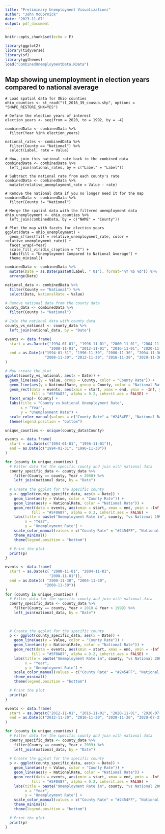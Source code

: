 ```yaml
---
title: "Preliminary Unemployment Visualizations"
author: "John McCormick"
date: "2023-11-07"
output: pdf_document
---
```


```r
knitr::opts_chunk$set(echo = F)
```


```r
library(ggplot2)
library(tidyverse)
library(sf)
library(ggthemes)
load("CombinedUnemploymentData.RData")
```

## Map showing unemployment in election years compared to national average

```
# Load spatial data for Ohio counties
ohio_counties <- st_read("tl_2016_39_cousub.shp", options = "SHAPE_RESTORE_SHX=YES")

# Define the election years of interest
election_years <- seq(from = 2020, to = 1992, by = -4) 

combinedData <- combinedData %>%
  filter(Year %in% election_years)

national_rates <- combinedData %>%
  filter(County == "National") %>%
  select(Label, rate = Value)

# Now, join this national rate back to the combined data
combinedData <- combinedData %>%
  left_join(national_rates, by = c("Label" = "Label"))

# Subtract the national rate from each county's rate
combinedData <- combinedData %>%
  mutate(relative_unemployment_rate = Value - rate)

# Remove the national data if you no longer need it for the map
combinedData <- combinedData %>%
  filter(County != "National")

# Merge the spatial data with the filtered unemployment data
ohio_unemployment <- ohio_counties %>%
  left_join(combinedData, by = c("NAME" = "County")) 

# Plot the map with facets for election years
ggplot(data = ohio_unemployment) +
  geom_sf(aes(fill = relative_unemployment_rate, color = relative_unemployment_rate)) + 
  facet_wrap(~Year) 
  scale_fill_viridis_c(option = "C") + 
  labs(fill = "Unemployment Compared to National Average") +
  theme_minimal()
```

``` r

combinedData <- combinedData %>%
  mutate(Date = as.Date(paste0(Label, " 01"), format="%Y %b %d")) %>%
  arrange(Date)

national_data <- combinedData %>%
  filter(County == "National") %>%
  select(Date, NationalRate = Value)

# Remove national data from the county data
county_data <- combinedData %>%
  filter(County != "National")

# Join the national data with county data
county_vs_national <- county_data %>%
  left_join(national_data, by = "Date")

events <- data.frame(
  start = as.Date(c("1994-01-01", "1996-11-01", "2000-11-01", "2004-11-01", 
                    "2008-11-01", "2012-11-01", "2016-11-01", "2020-11-01", "2020-07-01")),
  end = as.Date(c("1994-01-31", "1996-11-30", "2000-11-30", "2004-11-30", 
                  "2008-11-30", "2012-11-30", "2016-11-30", "2020-11-30", "2020-07-31"))
)

# Now create the plot
ggplot(county_vs_national, aes(x = Date)) +
  geom_line(aes(y = Value, group = County, color = "County Rate")) +
  geom_line(aes(y = NationalRate, group = County, color = "National Rate")) +
  geom_rect(data = events, aes(xmin = start, xmax = end, ymin = -Inf, ymax = Inf), 
            fill = "#5F0A87", alpha = 0.2, inherit.aes = FALSE) +
  facet_wrap(~ County) +
  labs(title = "County vs National Unemployment Rate",
       x = "Year",
       y = "Unemployment Rate") +
  scale_color_manual(values = c("County Rate" = "#2454FF", "National Rate" = "#ED2839")) +
  theme(legend.position = "bottom")
```

```r
unique_counties <- unique(county_data$County)

events <- data.frame(
  start = as.Date(c("1994-01-01", "1996-11-01")),
  end = as.Date(c("1994-01-31", "1996-11-30"))
)

for (county in unique_counties) {
  # Filter data for the specific county and join with national data
  county_specific_data <- county_data %>%
    filter(County == county, Year < 2000) %>%
    left_join(national_data, by = "Date")
  
  # Create the ggplot for the specific county
  p <- ggplot(county_specific_data, aes(x = Date)) +
    geom_line(aes(y = Value, color = "County Rate")) +
    geom_line(aes(y = NationalRate, color = "National Rate")) +
    geom_rect(data = events, aes(xmin = start, xmax = end, ymin = -Inf, ymax = Inf), 
            fill = "#5F0A87", alpha = 0.2, inherit.aes = FALSE) +
    labs(title = paste("Unemployment Rate in", county, "vs National 1990 - 1999"),
         x = "Year",
         y = "Unemployment Rate") +
    scale_color_manual(values = c("County Rate" = "#2454FF", "National Rate" = "#ED2839")) +
    theme_minimal()
    theme(legend.position = "bottom")

  # Print the plot
  print(p)
}
```

```r
events <- data.frame(
  start = as.Date(c( "2000-11-01", "2004-11-01", 
                    "2008-11-01")),
  end = as.Date(c( "2000-11-30", "2004-11-30", 
                  "2008-11-30"))
)
for (county in unique_counties) {
  # Filter data for the specific county and join with national data
  county_specific_data <- county_data %>%
    filter(County == county, Year < 2010 & Year > 1999) %>%
    left_join(national_data, by = "Date")
  
  
  
  # Create the ggplot for the specific county
  p <- ggplot(county_specific_data, aes(x = Date)) +
    geom_line(aes(y = Value, color = "County Rate")) +
    geom_line(aes(y = NationalRate, color = "National Rate")) +
    geom_rect(data = events, aes(xmin = start, xmax = end, ymin = -Inf, ymax = Inf), 
            fill = "#5F0A87", alpha = 0.2, inherit.aes = FALSE) +
    labs(title = paste("Unemployment Rate in", county, "vs National 2000 - 2009"),
         x = "Year",
         y = "Unemployment Rate") +
    scale_color_manual(values = c("County Rate" = "#2454FF", "National Rate" = "#ED2839")) +
    theme_minimal()
    theme(legend.position = "bottom")

  # Print the plot
  print(p)
}
```

```r
events <- data.frame(
  start = as.Date(c("2012-11-01", "2016-11-01", "2020-11-01", "2020-07-01")),
  end = as.Date(c("2012-11-30", "2016-11-30", "2020-11-30", "2020-07-31"))
)

for (county in unique_counties) {
  # Filter data for the specific county and join with national data
  county_specific_data <- county_data %>%
    filter(County == county, Year > 2009) %>%
    left_join(national_data, by = "Date")
  
  # Create the ggplot for the specific county
  p <- ggplot(county_specific_data, aes(x = Date)) +
    geom_line(aes(y = Value, color = "County Rate")) +
    geom_line(aes(y = NationalRate, color = "National Rate")) +
    geom_rect(data = events, aes(xmin = start, xmax = end, ymin = -Inf, ymax = Inf), 
            fill = "#5F0A87", alpha = 0.2, inherit.aes = FALSE) +
    labs(title = paste("Unemployment Rate in", county, "vs National 2009 - Present"),
         x = "Year",
         y = "Unemployment Rate") +
    scale_color_manual(values = c("County Rate" = "#2454FF", "National Rate" = "#ED2839")) +
    theme_minimal()
    theme(legend.position = "bottom")

  # Print the plot
  print(p)
}
```